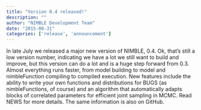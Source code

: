```yaml
---
title: "Version 0.4 released!"
description: ""
author: "NIMBLE Development Team"
date: "2015-08-31"
categories: ['release', 'announcement']
---
```


In late July we released a major new version of NIMBLE, 0.4. Ok, that’s still a low version number, indicating we have a lot we still want to build and improve, but this version can do a lot and is a huge step forward from 0.3. Almost everything runs faster, from model building to model and nimbleFunction compiling to compiled execution. New features include the ability to write your own functions and distributions for BUGS (as nimbleFunctions, of course) and an algorithm that automatically adapts blocks of correlated parameters for efficient joint sampling in MCMC. Read NEWS for more details. The same information is also on GitHub.